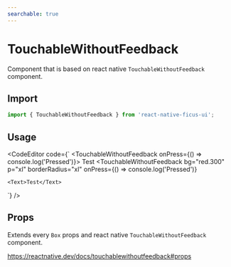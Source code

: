 ```yaml
---
searchable: true
---
```



# TouchableWithoutFeedback

Component that is based on react native `TouchableWithoutFeedback` component.

## Import

```js
import { TouchableWithoutFeedback } from 'react-native-ficus-ui';
```

## Usage

<CodeEditor code={`<VStack spacing={10}>
  <TouchableWithoutFeedback onPress={() => console.log('Pressed')}>
    <Text>Test</Text>
  </TouchableWithoutFeedback>
  <TouchableWithoutFeedback
    bg="red.300"
    p="xl"
    borderRadius="xl"
    onPress={() => console.log('Pressed')}
  >
    <Text>Test</Text>
  </TouchableWithoutFeedback>
</VStack>`} />

## Props

Extends every `Box` props and react native `TouchableWithoutFeedback` component.

https://reactnative.dev/docs/touchablewithoutfeedback#props
